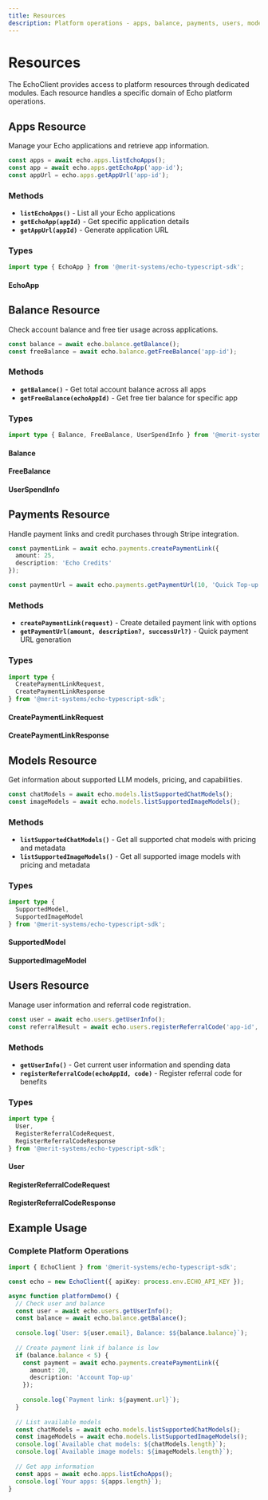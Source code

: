 ```yaml
---
title: Resources
description: Platform operations - apps, balance, payments, users, models
---
```


# Resources

The EchoClient provides access to platform resources through dedicated modules. Each resource handles a specific domain of Echo platform operations.

## Apps Resource

Manage your Echo applications and retrieve app information.

```typescript
const apps = await echo.apps.listEchoApps();
const app = await echo.apps.getEchoApp('app-id');
const appUrl = echo.apps.getAppUrl('app-id');
```

### Methods

- **`listEchoApps()`** - List all your Echo applications
- **`getEchoApp(appId)`** - Get specific application details
- **`getAppUrl(appId)`** - Generate application URL

### Types

```typescript
import type { EchoApp } from '@merit-systems/echo-typescript-sdk';
```

#### EchoApp

<AutoTypeTable 
  path="../echo-typescript-sdk/src/types.ts" 
  name="EchoApp" 
/>

## Balance Resource

Check account balance and free tier usage across applications.

```typescript
const balance = await echo.balance.getBalance();
const freeBalance = await echo.balance.getFreeBalance('app-id');
```

### Methods

- **`getBalance()`** - Get total account balance across all apps
- **`getFreeBalance(echoAppId)`** - Get free tier balance for specific app

### Types

```typescript
import type { Balance, FreeBalance, UserSpendInfo } from '@merit-systems/echo-typescript-sdk';
```

#### Balance

<AutoTypeTable 
  path="../echo-typescript-sdk/src/types.ts" 
  name="Balance" 
/>

#### FreeBalance

<AutoTypeTable 
  path="../echo-typescript-sdk/src/types.ts" 
  name="FreeBalance" 
/>

#### UserSpendInfo

<AutoTypeTable 
  path="../echo-typescript-sdk/src/types.ts" 
  name="UserSpendInfo" 
/>

## Payments Resource

Handle payment links and credit purchases through Stripe integration.

```typescript
const paymentLink = await echo.payments.createPaymentLink({
  amount: 25,
  description: 'Echo Credits'
});

const paymentUrl = await echo.payments.getPaymentUrl(10, 'Quick Top-up');
```

### Methods

- **`createPaymentLink(request)`** - Create detailed payment link with options
- **`getPaymentUrl(amount, description?, successUrl?)`** - Quick payment URL generation

### Types

```typescript
import type { 
  CreatePaymentLinkRequest, 
  CreatePaymentLinkResponse 
} from '@merit-systems/echo-typescript-sdk';
```

#### CreatePaymentLinkRequest

<AutoTypeTable 
  path="../echo-typescript-sdk/src/types.ts" 
  name="CreatePaymentLinkRequest" 
/>

#### CreatePaymentLinkResponse

<AutoTypeTable 
  path="../echo-typescript-sdk/src/types.ts" 
  name="CreatePaymentLinkResponse" 
/>

## Models Resource

Get information about supported LLM models, pricing, and capabilities.

```typescript
const chatModels = await echo.models.listSupportedChatModels();
const imageModels = await echo.models.listSupportedImageModels();
```

### Methods

- **`listSupportedChatModels()`** - Get all supported chat models with pricing and metadata
- **`listSupportedImageModels()`** - Get all supported image models with pricing and metadata

### Types

```typescript
import type { 
  SupportedModel, 
  SupportedImageModel 
} from '@merit-systems/echo-typescript-sdk';
```

#### SupportedModel

<AutoTypeTable 
  path="../echo-typescript-sdk/src/supported-models/types.ts" 
  name="SupportedModel" 
/>

#### SupportedImageModel

<AutoTypeTable 
  path="../echo-typescript-sdk/src/supported-models/types.ts" 
  name="SupportedImageModel" 
/>


## Users Resource

Manage user information and referral code registration.

```typescript
const user = await echo.users.getUserInfo();
const referralResult = await echo.users.registerReferralCode('app-id', 'REFERRAL123');
```

### Methods

- **`getUserInfo()`** - Get current user information and spending data
- **`registerReferralCode(echoAppId, code)`** - Register referral code for benefits

### Types

```typescript
import type { 
  User, 
  RegisterReferralCodeRequest, 
  RegisterReferralCodeResponse 
} from '@merit-systems/echo-typescript-sdk';
```

#### User

<AutoTypeTable 
  path="../echo-typescript-sdk/src/types.ts" 
  name="User" 
/>

#### RegisterReferralCodeRequest

<AutoTypeTable 
  path="../echo-typescript-sdk/src/types.ts" 
  name="RegisterReferralCodeRequest" 
/>

#### RegisterReferralCodeResponse

<AutoTypeTable 
  path="../echo-typescript-sdk/src/types.ts" 
  name="RegisterReferralCodeResponse" 
/>

## Example Usage

### Complete Platform Operations

```typescript
import { EchoClient } from '@merit-systems/echo-typescript-sdk';

const echo = new EchoClient({ apiKey: process.env.ECHO_API_KEY });

async function platformDemo() {
  // Check user and balance
  const user = await echo.users.getUserInfo();
  const balance = await echo.balance.getBalance();
  
  console.log(`User: ${user.email}, Balance: $${balance.balance}`);
  
  // Create payment link if balance is low
  if (balance.balance < 5) {
    const payment = await echo.payments.createPaymentLink({
      amount: 20,
      description: 'Account Top-up'
    });
    
    console.log(`Payment link: ${payment.url}`);
  }
  
  // List available models
  const chatModels = await echo.models.listSupportedChatModels();
  const imageModels = await echo.models.listSupportedImageModels();
  console.log(`Available chat models: ${chatModels.length}`);
  console.log(`Available image models: ${imageModels.length}`);
  
  // Get app information
  const apps = await echo.apps.listEchoApps();
  console.log(`Your apps: ${apps.length}`);
}
```